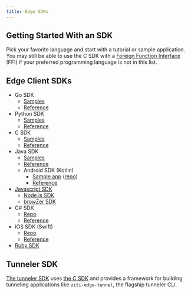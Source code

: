 ---
title: Edge SDKs
---


<SdkQuickInfoMd/>

## Getting Started With an SDK

Pick your favorite language and start with a tutorial or sample application. You may still be able to use the C SDK with a [Foreign Function Interface](https://en.wikipedia.org/wiki/Foreign_function_interface) (FFI) if your preferred programming language is not in this list.

## Edge Client SDKs

* Go SDK
    * [Samples](https://github.com/openziti/sdk-golang/tree/main/example)
    * [Reference](https://github.com/openziti/sdk-golang/#readme)
* Python SDK
    * [Samples](https://github.com/openziti/ziti-sdk-py/tree/main/sample)
    * [Reference](https://github.com/openziti/ziti-sdk-py#readme)
* C SDK
    * [Samples](https://github.com/openziti/ziti-sdk-c/tree/main/programs)
    * [Reference](./ziti-sdk-c.mdx)
* Java SDK
    * [Samples](https://github.com/openziti/ziti-sdk-jvm/tree/main/samples)
    * [Reference](https://github.com/openziti/ziti-sdk-jvm#readme)
    * Android SDK (Kotlin)
        * [Sample app](./android.mdx) ([repo](https://github.com/openziti/ziti-android-app))
        * [Reference](https://github.com/openziti/ziti-sdk-android#readme)
* [Javascript SDK](https://github.com/openziti/ziti-sdk-js#readme)
    * [Node.js SDK](https://github.com/openziti/ziti-sdk-nodejs)
    * [browZer SDK](https://github.com/openziti/ziti-sdk-browzer#readme)
* C# SDK
    * [Repo](https://github.com/openziti/ziti-sdk-csharp#readme)
    * [Reference](./ziti-sdk-csharp.mdx)
* iOS SDK (Swift)
    * [Repo](https://github.com/openziti/ziti-sdk-swift#readme)
    * [Reference](./ziti-sdk-swift.mdx) 
* [Ruby SDK](https://github.com/openziti/ziti-sdk-rb#readme)

## Tunneler SDK

[The tunneler SDK](https://github.com/openziti/ziti-tunnel-sdk-c) uses [the C SDK](./ziti-sdk-c.mdx) and provides a framework for building tunneling applications like `ziti-edge-tunnel`, the flagship tunneler CLI.
